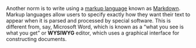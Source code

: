 Another norm is to write using a [markup language](https://en.wikipedia.org/wiki/Markup_language) known as [Markdown](https://daringfireball.net/projects/markdown/). Markup languages allow users to specify exactly how they want their text to appear when it is parsed and processed by special software. This is different from, say, Microsoft Word, which is known as a "what you see is what you get" or **WYSIWYG** editor, which uses a graphical interface for constructing documents.

